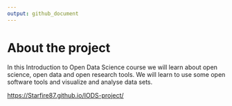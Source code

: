```yaml
---
output: github_document
---
```


# About the project

In this Introduction to Open Data Science course we will learn about open science, open data and open research tools. We will learn to use some open software tools and visualize and analyse data sets. 

<https://Starfire87.github.io/IODS-project/>